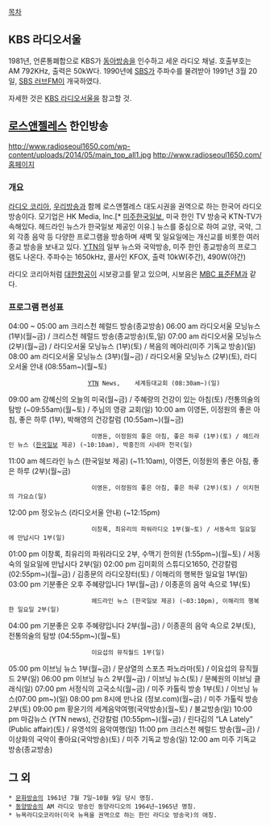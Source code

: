 [[목차]]

== KBS 라디오서울 ==
1981년, 언론통폐합으로 KBS가 [[동아방송]]을 인수하고 세운 라디오 채널. 호출부호는 AM 792KHz, 출력은 50kW다. 
1990년에 [[SBS]]가 주파수를 물려받아 1991년 3월 20일, [[SBS 러브FM]]이 개국하였다.

자세한 것은 [[KBS 라디오서울]]을 참고할 것.

== [[로스앤젤레스]] 한인방송 ==
http://www.radioseoul1650.com/wp-content/uploads/2014/05/main_top_all1.jpg
[[http://www.radioseoul1650.com/ 홈페이지]]

=== 개요 ===
[[라디오 코리아]], [[우리방송]]과 함께 로스앤젤레스 대도시권을 권역으로 하는 한국어 라디오 방송이다. 모기업은 HK Media, Inc.[* [[한국일보|미주한국일보]], 미국 한인 TV 방송국 KTN-TV가 속해있다. 헤드라인 뉴스가 한국일보 제공인 이유.]
뉴스를 중심으로 하여 교양, 국악, 그 외 각종 음악 등 다양한 프로그램을 방송하며 새벽 및 일요일에는 개신교를 비롯한 여러 종교 방송을 보내고 있다.
[[YTN]]의 일부 뉴스와 국악방송, 미주 한인 종교방송의 프로그램도 나온다.
주파수는 1650kHz, 콜사인 KFOX, 출력 10kW(주간), 490W(야간)

라디오 코리아처럼 [[대한항공]]이 시보광고를 맡고 있으며, 시보음은 [[MBC 표준FM]]과 같다.
=== 프로그램 편성표 ===
04:00 ~ 05:00 am	크리스천 헤럴드 방송(종교방송)
06:00 am	라디오서울 모닝뉴스 (1부)(월~금)	 / 크리스천 헤럴드 방송(종교방송)(토,일)
07:00 am	라디오서울 모닝뉴스 (2부)(월~금)	 / 라디오서울 모닝뉴스 (1부)(토) / 복음의 메아리(미주 기독교 방송)(일)
08:00 am	라디오서울 모닝뉴스 (3부)(월~금)	 / 라디오서울 모닝뉴스 (2부)(토), 라디오서울 안내 (08:55am~)(월~토)
                       [[YTN]] News, 	세계등대교회 (08:30am~)(일)
09:00 am	강혜신의 오늘의 미국(월~금)  / 주혜량의 건강이 있는 아침(토) /전통의술의 탐방 (~09:55am)(월~토) / 주님의 영광 교회(일)
10:00 am	이영돈, 이정원의 좋은 아침, 좋은 하루 (1부), 박해영의 건강칼럼 (10:55am~)(월~금)	
                        이영돈, 이정원의 좋은 아침, 좋은 하루 (1부)(토) / 헤드라인 뉴스 ([[한국일보]] 제공) (~10:10am), 박흥진의 시네마 천국(일)
11:00 am	헤드라인 뉴스 (한국일보 제공) (~11:10am), 이영돈, 이정원의 좋은 아침, 좋은 하루 (2부)(월~금)
                        이영돈, 이정원의 좋은 아침, 좋은 하루 (2부)(토) / 이치현의 가요쇼(일)
12:00 pm	정오뉴스 (라디오서울 안내) (~12:15pm)
                        이창록, 최유리의 파워라디오 1부(월~토) / 서동숙의 일요일에 만납시다 1부(일)
01:00 pm	이창록, 최유리의 파워라디오 2부, 수맥기 한의원 (1:55pm~)(월~토) / 서동숙의 일요일에 만납시다 2부(일)
02:00 pm	김미회의 스튜디오1650, 건강칼럼 (02:55pm~)(월~금) / 김종문의 라디오장터(토) / 이해리의 행복한 일요일 1부(일)
03:00 pm	기분좋은 오후 주혜량입니다 1부(월~금) /  이종훈의 음악 속으로 1부(토)
                        헤드라인 뉴스 (한국일보 제공) (~03:10pm), 이해리의 행복한 일요일 2부(일)
04:00 pm	기분좋은 오후 주혜량입니다 2부(월~금) / 이종훈의 음악 속으로 2부(토), 전통의술의 탐방 (04:55pm~)(월~토)
                        이요섭의 뮤직월드 1부(일)
05:00 pm	이브닝 뉴스 1부(월~금) / 문상열의 스포츠 파노라마(토) / 이요섭의 뮤직월드 2부(일)
06:00 pm	이브닝 뉴스 2부(월~금) / 	이브닝 뉴스(토) / 문혜원의 이브닝 클래식(일)
07:00 pm	서정식의 고국소식(월~금) / 미주 카톨릭 방송 1부(토) / 이브닝 뉴스(07:00 pm~)(일)
08:00 pm	8시에 만나요 (정보.com)(월~금) / 미주 가톨릭 방송 2부(토)
09:00 pm	황윤기의 세계음악여행(국악방송)(월~토) / 불교방송(일)
10:00 pm	마감뉴스 (YTN news), 건강칼럼 (10:55pm~)(월~금) / 린다김의 “LA Lately” (Public affair)(토) / 유영석의 음악여행(일)
11:00 pm	크리스천 헤럴드 방송(월~금) / 이상화의 국악이 좋아요(국악방송)(토) / 미주 기독교 방송(일)
12:00 am    미주 기독교 방송(종교방송)

== 그 외 ==
 * [[문화방송]]의 1961년 7월 7일~10월 9일 당시 명칭.
 * [[동양방송]]의 AM 라디오 방송인 동양라디오의 1964년~1965년 명칭.
 * 뉴욕라디오코리아(미국 뉴욕을 권역으로 하는 한인 라디오 방송국)의 애칭.
